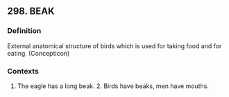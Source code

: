 ## 298. BEAK
### Definition
External anatomical structure of birds which is used for taking food and for eating. (Concepticon)

### Contexts
1. The eagle has a long beak. 2. Birds have beaks, men have mouths.

